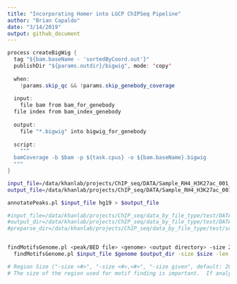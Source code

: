 ```yaml
---
title: "Incorporating Homer into LGCP ChIPSeq Pipeline"
author: "Brian Capaldo"
date: "3/14/2019"
output: github_document
---
```


```java
process createBigWig {
  tag "${bam.baseName - 'sortedByCoord.out'}"
  publishDir "${params.outdir}/bigwig", mode: 'copy'
  
  when:
    !params.skip_qc && !params.skip_genebody_coverage
  
  input:
    file bam from bam_for_genebody
  file index from bam_index_genebody
  
  output:
    file "*.bigwig" into bigwig_for_genebody
  
  script:
    """
  bamCoverage -b $bam -p ${task.cpus} -o ${bam.baseName}.bigwig
  """
}
```

```bash
input_file=/data/khanlab/projects/ChIP_seq/DATA/Sample_RH4_H3K27ac_001_C_H5TLGBGXX/Sample_RH4_H3K27ac_001_C_H5TLGBGXX.dd.bam_7X_peaks.narrowPeak.bed
output_file=/data/khanlab/projects/ChIP_seq/DATA/Sample_RH4_H3K27ac_001_C_H5TLGBGXX/Sample_RH4_H3K27ac_001_C_H5TLGBGXX.dd.bam_7X_peaks.narrowPeak.bed.annotation.txt

annotatePeaks.pl $input_file hg19 > $output_file

#input_file=/data/khanlab/projects/ChIP_seq/data_by_file_type/test/DATA/Sample_RH4_H3K27ac_001_C_H5TLGBGXX/ROSE_out_narrow_1000/trimmed_AllEnhancers.sorted.table.txt_fpkm3.regular.bed
#output_dir=/data/khanlab/projects/ChIP_seq/data_by_file_type/test/DATA/Sample_RH4_H3K27ac_001_C_H5TLGBGXX/ROSE_out_narrow_1000/motif_regular
#preparse_dir=/data/khanlab/projects/ChIP_seq/data_by_file_type/test/scripts/preparse


findMotifsGenome.pl <peak/BED file> <genome> <output directory> -size 200 -mask -p <# threads> -preparse
  findMotifsGenome.pl $input_file $genome $output_dir -size $size -len $len -preparsedDir $preparsedDir -p $p

# Region Size ("-size <#>", "-size <#>,<#>", "-size given", default: 200)
# The size of the region used for motif finding is important.  If analyzing ChIP-Seq peaks from a transcription factor, Chuck would recommend 50 bp for establishing the primary motif bound by a given transcription factor and 200 bp for finding both primary and "co-enriched" motifs for a transcription factor.  When looking at histone marked regions, 500-1000 bp is probably a good idea (i.e. H3K4me or H3/H4 acetylated regions).  In theory, HOMER can work with very large regions (i.e. 10kb), but with the larger the regions comes more sequence and longer execution time.  These regions will be based off the center of the peaks.  If you prefer an offset, you can specify "-size -300,100" to search a region of size 400 that is centered 100 bp upstream of the peak center (useful if doing motif finding on putative TSS regions).  If you have variable length regions, use the option "-size given" and HOMER will use the exact regions that were used as input.

```

